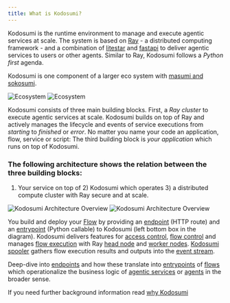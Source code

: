 ```yaml
---
title: What is Kodosumi?
---
```


Kodosumi is the runtime environment to manage and execute agentic services at scale. The system is based on [Ray](https://ray.io) - a distributed computing framework - and a combination of [litestar](https://litestar.dev/) and [fastapi](https://fastapi.tiangolo.com/) to deliver agentic services to users or other agents. Similar to Ray, Kodosumi follows a _Python first_ agenda.

Kodosumi is one component of a larger eco system with [masumi and sokosumi](https://www.masumi.network/).

<img
  className="block dark:hidden"
  src="/assets/ecosystem.png"
  alt="Ecosystem"
/>
<img
  className="hidden dark:block"
  src="/assets/ecosystem_dark.png"
  alt="Ecosystem"
/>

Kodosumi consists of three main building blocks. First, a _Ray cluster_ to execute agentic services at scale. Kodosumi builds on top of Ray and actively manages the lifecycle and events of service executions from _starting_ to _finished_ or _error_. No matter you name your code an application, flow, service or script: The third building block is _your application_ which runs on top of Kodosumi.

### The following architecture shows the relation between the three building blocks:

1. Your service on top of 2) Kodosumi which operates 3) a distributed compute cluster with Ray secure and at scale.

<img
  className="block dark:hidden"
  src="/assets/architecture.png"
  alt="Kodosumi Architecture Overview"
/>
<img
  className="hidden dark:block"
  src="/assets/architecture_dark.png"
  alt="Kodosumi Architecture Overview"
/>

You build and deploy your [Flow](./concepts.md#flow) by providing an [endpoint](./concepts.md#endpoint) (HTTP route) and an [entrypoint](./concepts.md#entrypoint) (Python callable) to Kodosumi (left bottom box in the diagram). Kodosumi delivers features for [access control](./api.md#authentication), [flow control](./api.md#flow-control) and manages [flow execution](./api.md#execution-control) with Ray [head node](./concepts.md#ray-head) and [worker nodes](./concepts.md#ray-worker). [Kodosumi spooler](./concepts.md#spooler) gathers flow execution results and outputs into the [event stream](./concepts.md#event-stream).

Deep-dive into [endpoints](./concepts.md#endpoint) and how these translate into [entrypoints](./concepts.md#entrypoint) of [flows](#flows) which operationalize the business logic of [agentic services](#agentic-service) or [agents](#agents) in the broader sense.

If you need further background information read [why Kodosumi](./why.md)
